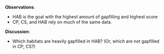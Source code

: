 **Observations**:

- HAB is the goal with the highest amount of gapfilling and highest score
- CP, CS, and HAB rely on much of the same data. 

**Discussion:**

- Which habitats are heavily gapfilled in HAB? (Or, which are not gapfilled in CP, CS?)
